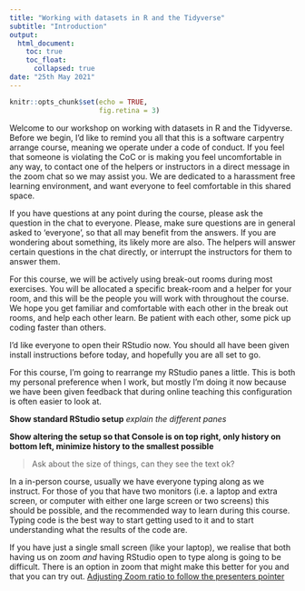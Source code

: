 ```yaml
---
title: "Working with datasets in R and the Tidyverse"
subtitle: "Introduction"
output:
  html_document:
    toc: true
    toc_float:
      collapsed: true
date: "25th May 2021"
---
```

```r
knitr::opts_chunk$set(echo = TRUE, 
                      fig.retina = 3)
```

Welcome to our workshop on working with datasets in R and the Tidyverse.
Before we begin, I'd like to remind you all that this is a software carpentry arrange course, meaning we operate under a code of conduct.
If you feel that someone is violating the CoC or is making you feel uncomfortable in any way, to contact one of the helpers or instructors in a direct message in the zoom chat so we may assist you.
We are dedicated to a harassment free learning environment, and want everyone to feel comfortable in this shared space. 

If you have questions at any point during the course, please ask the question in the chat to everyone. 
Please, make sure questions are in general asked to 'everyone', so that all may benefit from the answers.
If you are wondering about something, its likely more are also.
The helpers will answer certain questions in the chat directly, or interrupt the instructors for them to answer them.

For this course, we will be actively using break-out rooms during most exercises. 
You will be allocated a specific break-room and a helper for your room, and this will be the people you will work with throughout the course. 
We hope you get familiar and comfortable with each other in the break out rooms, and help each other learn.
Be patient with each other, some pick up coding faster than others. 

I'd like everyone to open their RStudio now. 
You should all have been given install instructions before today, and hopefully you are all set to go. 

For this course, I'm going to rearrange my RStudio panes a little. 
This is both my personal preference when I work, but mostly I'm doing it now because we have been given feedback that during online teaching this configuration is often easier to look at. 

**Show standard RStudio setup**
_explain the different panes_

**Show altering the setup so that Console is on top right, only history on bottom left, minimize history to the smallest possible**

> Ask about the size of things, can they see the text ok?


In a in-person course, usually we have everyone typing along as we instruct. 
For those of you that have two monitors (i.e. a laptop and extra screen, or computer with either one large screen or two screens) this should be possible, and the recommended way to learn during this course.
Typing code is the best way to start getting used to it and to start understanding what the results of the code are.

If you have just a single small screen (like your laptop), we realise that both having us on zoom _and_ having RStudio open to type along is going to be difficult.
There is an option in zoom that might make this better for you and that you can try out. 
[Adjusting Zoom ratio to follow the presenters pointer](https://support.zoom.us/hc/en-us/articles/115004806663-Follow-Presenter-s-Pointer-During-Screen-Sharing)
